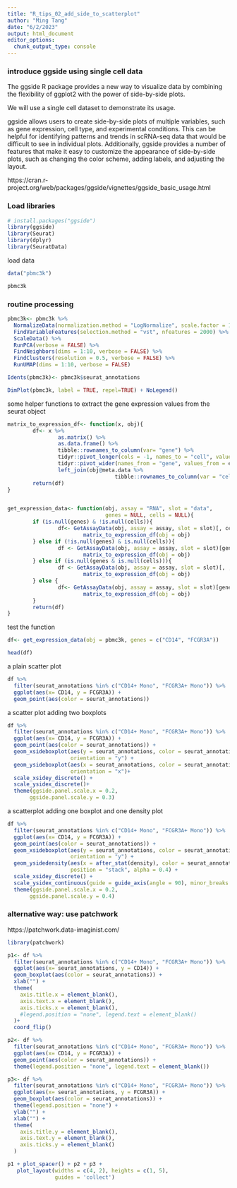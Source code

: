 ```yaml
---
title: "R_tips_02_add_side_to_scatterplot"
author: "Ming Tang"
date: "6/2/2023"
output: html_document
editor_options: 
  chunk_output_type: console
---
```


### introduce ggside using single cell data 

The ggside R package provides a new way to visualize data by combining the flexibility of ggplot2 with the power of side-by-side plots.

We will use a single cell dataset to demonstrate its usage.

ggside allows users to create side-by-side plots of multiple variables, such as gene expression, cell type, and experimental conditions. This can be helpful for identifying patterns and trends in scRNA-seq data that would be difficult to see in individual plots. Additionally, ggside provides a number of features that make it easy to customize the appearance of side-by-side plots, such as changing the color scheme, adding labels, and adjusting the layout.

https://cran.r-project.org/web/packages/ggside/vignettes/ggside_basic_usage.html

### Load libraries 
```r
# install.packages("ggside")
library(ggside)
library(Seurat)
library(dplyr)
library(SeuratData)
```

load data 
```r
data("pbmc3k")

pbmc3k
```


### routine processing

```r
pbmc3k<- pbmc3k %>% 
  NormalizeData(normalization.method = "LogNormalize", scale.factor = 10000) %>%
  FindVariableFeatures(selection.method = "vst", nfeatures = 2000) %>%
  ScaleData() %>%
  RunPCA(verbose = FALSE) %>%
  FindNeighbors(dims = 1:10, verbose = FALSE) %>%
  FindClusters(resolution = 0.5, verbose = FALSE) %>%
  RunUMAP(dims = 1:10, verbose = FALSE)

Idents(pbmc3k)<- pbmc3k$seurat_annotations

DimPlot(pbmc3k, label = TRUE, repel=TRUE) + NoLegend()
```


some helper functions to extract the gene expression values from the seurat object 

```r
matrix_to_expression_df<- function(x, obj){
        df<- x %>%
                as.matrix() %>% 
                as.data.frame() %>%
                tibble::rownames_to_column(var= "gene") %>%
                tidyr::pivot_longer(cols = -1, names_to = "cell", values_to = "expression") %>%
                tidyr::pivot_wider(names_from = "gene", values_from = expression) %>%
                left_join(obj@meta.data %>% 
                                  tibble::rownames_to_column(var = "cell"))
        return(df)
}


get_expression_data<- function(obj, assay = "RNA", slot = "data", 
                               genes = NULL, cells = NULL){
        if (is.null(genes) & !is.null(cells)){
                df<- GetAssayData(obj, assay = assay, slot = slot)[, cells, drop = FALSE] %>%
                        matrix_to_expression_df(obj = obj)
        } else if (!is.null(genes) & is.null(cells)){
                df <- GetAssayData(obj, assay = assay, slot = slot)[genes, , drop = FALSE] %>%
                        matrix_to_expression_df(obj = obj)
        } else if (is.null(genes & is.null(cells))){
                df <- GetAssayData(obj, assay = assay, slot = slot)[, , drop = FALSE] %>%
                        matrix_to_expression_df(obj = obj)
        } else {
                df<- GetAssayData(obj, assay = assay, slot = slot)[genes, cells, drop = FALSE] %>%
                        matrix_to_expression_df(obj = obj)
        }
        return(df)
}
```


test the function 

```r
df<- get_expression_data(obj = pbmc3k, genes = c("CD14", "FCGR3A"))

head(df)
```


a plain scatter plot
```r
df %>%
  filter(seurat_annotations %in% c("CD14+ Mono", "FCGR3A+ Mono")) %>%
  ggplot(aes(x= CD14, y = FCGR3A)) +
  geom_point(aes(color = seurat_annotations))
```


a scatter plot adding two boxplots 

```r
df %>%
  filter(seurat_annotations %in% c("CD14+ Mono", "FCGR3A+ Mono")) %>%
  ggplot(aes(x= CD14, y = FCGR3A)) +
  geom_point(aes(color = seurat_annotations)) +
  geom_xsideboxplot(aes(y = seurat_annotations, color = seurat_annotations), 
                    orientation = "y") +
  geom_ysideboxplot(aes(x = seurat_annotations, color = seurat_annotations), 
                    orientation = "x")+
  scale_xsidey_discrete() +
  scale_ysidex_discrete()+
  theme(ggside.panel.scale.x = 0.2,
       ggside.panel.scale.y = 0.3)
```

a scatterplot adding one boxplot and one density plot

```r
df %>%
  filter(seurat_annotations %in% c("CD14+ Mono", "FCGR3A+ Mono")) %>%
  ggplot(aes(x= CD14, y = FCGR3A)) +
  geom_point(aes(color = seurat_annotations)) +
  geom_xsideboxplot(aes(y = seurat_annotations, color = seurat_annotations), 
                    orientation = "y") +
  geom_ysidedensity(aes(x = after_stat(density), color = seurat_annotations, fill = seurat_annotations), 
                    position = "stack", alpha = 0.4) +
  scale_xsidey_discrete() +
  scale_ysidex_continuous(guide = guide_axis(angle = 90), minor_breaks = NULL) +
  theme(ggside.panel.scale.x = 0.2,
       ggside.panel.scale.y = 0.4)
```

### alternative way: use patchwork 

https://patchwork.data-imaginist.com/

```r
library(patchwork)

p1<- df %>%
  filter(seurat_annotations %in% c("CD14+ Mono", "FCGR3A+ Mono")) %>%
  ggplot(aes(x= seurat_annotations, y = CD14)) +
  geom_boxplot(aes(color = seurat_annotations)) + 
  xlab("") +
  theme(
    axis.title.x = element_blank(),
    axis.text.x = element_blank(),
    axis.ticks.x = element_blank(),
    #legend.position = "none", legend.text = element_blank()
  )+
  coord_flip()

p2<- df %>%
  filter(seurat_annotations %in% c("CD14+ Mono", "FCGR3A+ Mono")) %>%
  ggplot(aes(x= CD14, y = FCGR3A)) +
  geom_point(aes(color = seurat_annotations)) +
  theme(legend.position = "none", legend.text = element_blank()) 

p3<- df %>%
  filter(seurat_annotations %in% c("CD14+ Mono", "FCGR3A+ Mono")) %>%
  ggplot(aes(x= seurat_annotations, y = FCGR3A)) +
  geom_boxplot(aes(color = seurat_annotations)) +
  theme(legend.position = "none") +
  ylab("") +
  xlab("") +
  theme(
    axis.title.y = element_blank(),
    axis.text.y = element_blank(),
    axis.ticks.y = element_blank()
  ) 

p1 + plot_spacer() + p2 + p3 +
   plot_layout(widths = c(4, 2), heights = c(1, 5),
               guides = 'collect')

```



